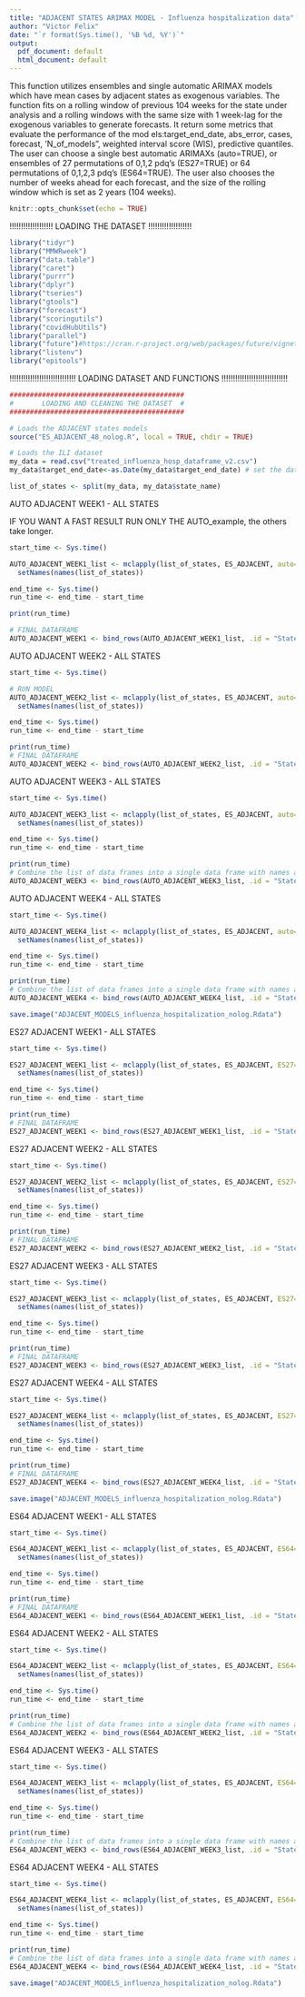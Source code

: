 ```yaml
---
title: "ADJACENT STATES ARIMAX MODEL - Influenza hospitalization data"
author: "Victor Felix"
date: "`r format(Sys.time(), '%B %d, %Y')`"
output:
  pdf_document: default
  html_document: default
---
```


This function utilizes ensembles and single automatic ARIMAX models which have mean cases by adjacent states as exogenous variables. The function fits on a rolling window of previous 104 weeks for the state under analysis and a rolling windows with the same size with 1 week-lag for the exogenous variables to generate forecasts. It return some metrics that evaluate the performance of the mod
els:target_end_date, abs_error, cases, forecast, 'N_of_models", weighted interval score (WIS), predictive quantiles. The user can choose a  single best automatic ARIMAXs (auto=TRUE), or ensembles of 27 permutations of 0,1,2 pdq's (ES27=TRUE) or 64 permutations of 0,1,2,3 pdq's (ES64=TRUE). The user also chooses the number of weeks ahead for each forecast, and the size of the rolling window which is set as 2 years (104 weeks).

```r
knitr::opts_chunk$set(echo = TRUE)
```
!!!!!!!!!!!!!!!!!!!
LOADING THE DATASET
!!!!!!!!!!!!!!!!!!!
```r
library("tidyr")
library("MMWRweek")
library("data.table")
library("caret")
library("purrr")
library("dplyr")
library("tseries")
library("gtools")
library("forecast")
library("scoringutils")
library("covidHubUtils")
library("parallel")
library("future")#https://cran.r-project.org/web/packages/future/vignettes/future-4-issues.html
library("listenv")
library("epitools")
```
!!!!!!!!!!!!!!!!!!!!!!!!!!!!!
LOADING DATASET AND FUNCTIONS 
!!!!!!!!!!!!!!!!!!!!!!!!!!!!!

```r
###########################################
#       LOADING AND CLEANING THE DATASET  #        
###########################################

# Loads the ADJACENT states models
source("ES_ADJACENT_48_nolog.R", local = TRUE, chdir = TRUE)

# Loads the ILI dataset
my_data = read.csv("treated_influenza_hosp_dataframe_v2.csv")
my_data$target_end_date<-as.Date(my_data$target_end_date) # set the dates as dates

list_of_states <- split(my_data, my_data$state_name)
```

AUTO ADJACENT WEEK1 - ALL STATES

IF YOU WANT A FAST RESULT RUN ONLY THE AUTO_example, the others take longer.

```r

start_time <- Sys.time()

AUTO_ADJACENT_WEEK1_list <- mclapply(list_of_states, ES_ADJACENT, auto=TRUE, n_weeks_ahead=1,list_of_states=list_of_states,week_lag=1, mc.cores=2)%>%
  setNames(names(list_of_states))

end_time <- Sys.time()
run_time <- end_time - start_time

print(run_time)

# FINAL DATAFRAME
AUTO_ADJACENT_WEEK1 <- bind_rows(AUTO_ADJACENT_WEEK1_list, .id = "State")

```

AUTO ADJACENT WEEK2 - ALL STATES

```r
start_time <- Sys.time()

# RUN MODEL 
AUTO_ADJACENT_WEEK2_list <- mclapply(list_of_states, ES_ADJACENT, auto=TRUE, n_weeks_ahead=2,list_of_states=list_of_states,week_lag=1, mc.cores=2)%>%
  setNames(names(list_of_states))

end_time <- Sys.time()
run_time <- end_time - start_time

print(run_time)
# FINAL DATAFRAME
AUTO_ADJACENT_WEEK2 <- bind_rows(AUTO_ADJACENT_WEEK2_list, .id = "State")
```

AUTO ADJACENT WEEK3 - ALL STATES

```r
start_time <- Sys.time()

AUTO_ADJACENT_WEEK3_list <- mclapply(list_of_states, ES_ADJACENT, auto=TRUE, n_weeks_ahead=3,list_of_states=list_of_states,week_lag=1, mc.cores=2)%>%
  setNames(names(list_of_states))

end_time <- Sys.time()
run_time <- end_time - start_time

print(run_time)
# Combine the list of data frames into a single data frame with names as a column
AUTO_ADJACENT_WEEK3 <- bind_rows(AUTO_ADJACENT_WEEK3_list, .id = "State")
```

AUTO ADJACENT WEEK4 - ALL STATES

```r
start_time <- Sys.time()

AUTO_ADJACENT_WEEK4_list <- mclapply(list_of_states, ES_ADJACENT, auto=TRUE, n_weeks_ahead=4,list_of_states=list_of_states,week_lag=1, mc.cores=2)%>%
  setNames(names(list_of_states))

end_time <- Sys.time()
run_time <- end_time - start_time

print(run_time)
# Combine the list of data frames into a single data frame with names as a column
AUTO_ADJACENT_WEEK4 <- bind_rows(AUTO_ADJACENT_WEEK4_list, .id = "State")
```

```r
save.image("ADJACENT_MODELS_influenza_hospitalization_nolog.Rdata")
```

ES27 ADJACENT WEEK1 - ALL STATES

```r
start_time <- Sys.time()

ES27_ADJACENT_WEEK1_list <- mclapply(list_of_states, ES_ADJACENT, ES27=TRUE, n_weeks_ahead=1,list_of_states=list_of_states,week_lag=1, mc.cores=2)%>%
  setNames(names(list_of_states))

end_time <- Sys.time()
run_time <- end_time - start_time

print(run_time)
# FINAL DATAFRAME
ES27_ADJACENT_WEEK1 <- bind_rows(ES27_ADJACENT_WEEK1_list, .id = "State")
```

ES27 ADJACENT WEEK2 - ALL STATES

```r
start_time <- Sys.time()

ES27_ADJACENT_WEEK2_list <- mclapply(list_of_states, ES_ADJACENT, ES27=TRUE, n_weeks_ahead=2,list_of_states=list_of_states,week_lag=1, mc.cores=2)%>%
  setNames(names(list_of_states))

end_time <- Sys.time()
run_time <- end_time - start_time

print(run_time)
# FINAL DATAFRAME
ES27_ADJACENT_WEEK2 <- bind_rows(ES27_ADJACENT_WEEK2_list, .id = "State")
```

ES27 ADJACENT WEEK3 - ALL STATES

```r
start_time <- Sys.time()

ES27_ADJACENT_WEEK3_list <- mclapply(list_of_states, ES_ADJACENT, ES27=TRUE, n_weeks_ahead=3,list_of_states=list_of_states,week_lag=1, mc.cores=2)%>%
  setNames(names(list_of_states))

end_time <- Sys.time()
run_time <- end_time - start_time

print(run_time)
# FINAL DATAFRAME
ES27_ADJACENT_WEEK3 <- bind_rows(ES27_ADJACENT_WEEK3_list, .id = "State")
```

ES27 ADJACENT WEEK4 - ALL STATES

```r
start_time <- Sys.time()

ES27_ADJACENT_WEEK4_list <- mclapply(list_of_states, ES_ADJACENT, ES27=TRUE, n_weeks_ahead=4,list_of_states=list_of_states,week_lag=1, mc.cores=2)%>%
  setNames(names(list_of_states))

end_time <- Sys.time()
run_time <- end_time - start_time

print(run_time)
# FINAL DATAFRAME
ES27_ADJACENT_WEEK4 <- bind_rows(ES27_ADJACENT_WEEK4_list, .id = "State")
```

```r
save.image("ADJACENT_MODELS_influenza_hospitalization_nolog.Rdata")
```

ES64 ADJACENT WEEK1 - ALL STATES

```r
start_time <- Sys.time()

ES64_ADJACENT_WEEK1_list <- mclapply(list_of_states, ES_ADJACENT, ES64=TRUE, n_weeks_ahead=1,list_of_states=list_of_states, mc.cores=2,week_lag=1)%>%
  setNames(names(list_of_states))

end_time <- Sys.time()
run_time <- end_time - start_time

print(run_time)
# FINAL DATAFRAME
ES64_ADJACENT_WEEK1 <- bind_rows(ES64_ADJACENT_WEEK1_list, .id = "State")
```

ES64 ADJACENT WEEK2 - ALL STATES

```r
start_time <- Sys.time()

ES64_ADJACENT_WEEK2_list <- mclapply(list_of_states, ES_ADJACENT, ES64=TRUE, n_weeks_ahead=2,list_of_states=list_of_states, mc.cores=2,week_lag=1)%>%
  setNames(names(list_of_states))

end_time <- Sys.time()
run_time <- end_time - start_time

print(run_time)
# Combine the list of data frames into a single data frame with names as a column
ES64_ADJACENT_WEEK2 <- bind_rows(ES64_ADJACENT_WEEK2_list, .id = "State")

```

ES64 ADJACENT WEEK3 - ALL STATES

```r
start_time <- Sys.time()

ES64_ADJACENT_WEEK3_list <- mclapply(list_of_states, ES_ADJACENT, ES64=TRUE, n_weeks_ahead=3,list_of_states=list_of_states, mc.cores=2,week_lag=1)%>%
  setNames(names(list_of_states))

end_time <- Sys.time()
run_time <- end_time - start_time

print(run_time)
# Combine the list of data frames into a single data frame with names as a column
ES64_ADJACENT_WEEK3 <- bind_rows(ES64_ADJACENT_WEEK3_list, .id = "State")

```

ES64 ADJACENT WEEK4 - ALL STATES

```r
start_time <- Sys.time()

ES64_ADJACENT_WEEK4_list <- mclapply(list_of_states, ES_ADJACENT, ES64=TRUE, n_weeks_ahead=4,list_of_states=list_of_states, mc.cores=2,week_lag=1)%>%
  setNames(names(list_of_states))

end_time <- Sys.time()
run_time <- end_time - start_time

print(run_time)
# Combine the list of data frames into a single data frame with names as a column
ES64_ADJACENT_WEEK4 <- bind_rows(ES64_ADJACENT_WEEK4_list, .id = "State")

```

```r
save.image("ADJACENT_MODELS_influenza_hospitalization_nolog.Rdata")
```
